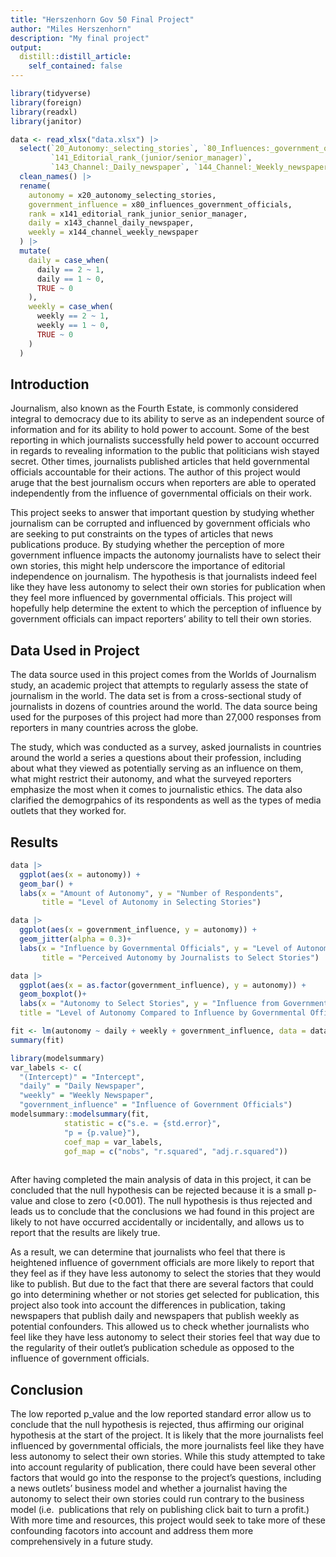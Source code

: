 ```yaml
---
title: "Herszenhorn Gov 50 Final Project"
author: "Miles Herszenhorn"
description: "My final project"
output:
  distill::distill_article:
    self_contained: false
---
```



```r

library(tidyverse)
library(foreign)
library(readxl)
library(janitor)

data <- read_xlsx("data.xlsx") |>
  select(`20_Autonomy:_selecting_stories`, `80_Influences:_government_officials`,
         `141_Editorial_rank_(junior/senior_manager)`, 
         `143_Channel:_Daily_newspaper`, `144_Channel:_Weekly_newspaper`) |>
  clean_names() |>
  rename(
    autonomy = x20_autonomy_selecting_stories,
    government_influence = x80_influences_government_officials,
    rank = x141_editorial_rank_junior_senior_manager,
    daily = x143_channel_daily_newspaper,
    weekly = x144_channel_weekly_newspaper
  ) |>
  mutate(
    daily = case_when(
      daily == 2 ~ 1,
      daily == 1 ~ 0,
      TRUE ~ 0
    ),
    weekly = case_when(
      weekly == 2 ~ 1,
      weekly == 1 ~ 0,
      TRUE ~ 0
    )
  )

```

## Introduction

Journalism, also known as the Fourth Estate, is commonly considered integral to 
democracy due to its ability to serve as an independent source of information 
and for its ability to hold power to account. Some of the best reporting in 
which journalists successfully held power to account occurred in regards to 
revealing information to the public that politicians wish stayed secret. Other 
times, journalists published articles that held governmental officials 
accountable for their actions. The author of this project would aruge that the 
best journalism occurs when reporters are able to operated independently from 
the influence of governmental officials on their work.

This project seeks to answer that important question by studying whether 
journalism can be corrupted and influenced by government officials who are 
seeking to put constraints on the types of articles that news publications 
produce. By studying whether the perception of more government influence impacts
the autonomy journalists have to select their own stories, this might help 
underscore the importance of editorial independence on journalism. The 
hypothesis is that journalists indeed feel like they have less autonomy to 
select their own stories for publication when they feel more influenced by
governmental officials. This project will hopefully help determine the extent to
which the perception of influence by government officials can impact reporters'
ability to tell their own stories.

## Data Used in Project

The data source used in this project comes from the Worlds of Journalism study,
an academic project that attempts to regularly assess the state of journalism in
the world. The data set is from a cross-sectional study of journalists in dozens
of countries around the world. The data source being used for the purposes of 
this project had more than 27,000 responses from reporters in many countries 
across the globe. 

The study, which was conducted as a survey, asked journalists in countries 
around the world a series a questions about their profession, including about 
what they viewed as potentially serving as an influence on them, what might 
restrict their autonomy, and what the surveyed reporters emphasize the most when
it comes to journalistic ethics. The data also clarified the demogrpahics of its
respondents as well as the types of media outlets that they worked for.


## Results

```r
data |>
  ggplot(aes(x = autonomy)) +
  geom_bar() +
  labs(x = "Amount of Autonomy", y = "Number of Respondents",
       title = "Level of Autonomy in Selecting Stories")
```


```r
data |>
  ggplot(aes(x = government_influence, y = autonomy)) +
  geom_jitter(alpha = 0.3)+
  labs(x = "Influence by Governmental Officials", y = "Level of Autonomy",
       title = "Perceived Autonomy by Journalists to Select Stories")
```

```r
data |>
  ggplot(aes(x = as.factor(government_influence), y = autonomy)) +
  geom_boxplot()+
  labs(x = "Autonomy to Select Stories", y = "Influence from Governmental Officials",
  title = "Level of Autonomy Compared to Influence by Governmental Officials")
```


```r
fit <- lm(autonomy ~ daily + weekly + government_influence, data = data)
summary(fit)
```


```r
library(modelsummary)
var_labels <- c(
  "(Intercept)" = "Intercept", 
  "daily" = "Daily Newspaper", 
  "weekly" = "Weekly Newspaper",
  "government_influence" = "Influence of Government Officials")
modelsummary::modelsummary(fit,
            statistic = c("s.e. = {std.error}",
            "p = {p.value}"),
            coef_map = var_labels,
            gof_map = c("nobs", "r.squared", "adj.r.squared"))
            
```

After having completed the main analysis of data in this project, it can be 
concluded that the null hypothesis can be rejected because it is a small p-value
and close to zero (<0.001). The null hypothesis is thus rejected and leads us to
conclude that the conclusions we had found in this project are likely to not
have occurred accidentally or incidentally, and allows us to report that the
results are likely true.

As a result, we can determine that journalists who feel that there is
heightened influence of government officials are more likely to report that they
feel as if they have less autonomy to select the stories that they would like to
publish. But due to the fact that there are several factors that could go into 
determining whether or not stories get selected for publication, this project
also took into account the differences in publication, taking newspapers that
publish daily and newspapers that publish weekly as potential confounders. This
allowed us to check whether journalists who feel like they have less autonomy to
select their stories feel that way due to the regularity of their outlet's
publication schedule as opposed to the influence of government officials.

## Conclusion

The low reported p_value and the low reported standard error allow us
to conclude that the null hypothesis is rejected, thus affirming our original
hypothesis at the start of the project. It is likely that the more journalists
feel influenced by governmental officials, the more journalists feel like they
have less autonomy to select their own stories. While this study attempted to
take into account regularity of publication, there could have been several other
factors that would go into the response to the project's questions, including a
news outlets' business model and whether a journalist having the autonomy to
select their own stories could run contrary to the business model (i.e. 
publications that rely on publishing click bait to turn a profit.) With more
time and resources, this project would seek to take more of these confounding 
facotors into account and address them more comprehensively in a future study.


